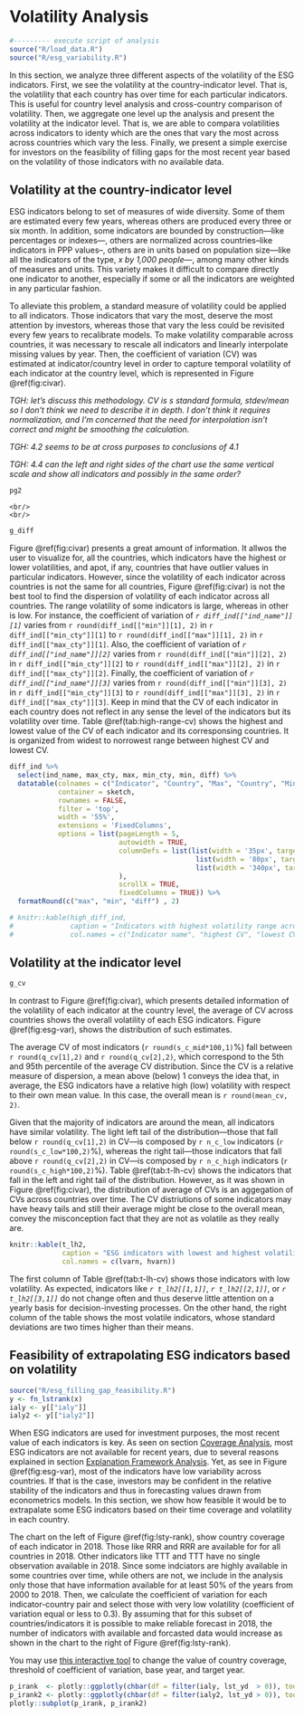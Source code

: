 # Volatility Analysis {#volatility}

```r
#--------- execute script of analysis
source("R/load_data.R")
source("R/esg_variability.R")
```

In this section, we analyze three different aspects of the volatility of the ESG indicators. First, we see the volatility at the country-indicator level. That is, the volatility that each country has over time for each particular indicators. This is useful for country level analysis and cross-country comparison of volatility. Then, we aggregate one level up the analysis and present the volatility at the indicator level. That is, we are able to compara volatilities across indicators to identy which are the ones that vary the most across across countries which vary the less. Finally, we present a simple exercise for investors on the feasibility of filling gaps for the most recent year based on the volatility of  those indicators with no available data. 

## Volatility at the country-indicator level

ESG indicators belong to set of measures of wide diversity. Some of them are estimated every few years, whereas others are produced every three or six month. In addition, some indicators are bounded by construction---like percentages or indexes---, others are normalized across countries--like indicators in PPP values--, others are in units based on population size---like all the indicators of the type, *x by 1,000 people*---, among many other kinds of measures and units. This variety makes it difficult to compare directly one indicator to another, especially if some or all the indicators are weighted in any particular fashion. 

To alleviate this problem, a standard measure of volatility could be applied to all indicators. Those indicators that vary the most, deserve the most attention by investors, whereas those that vary the less could be revisited every few years to recalibrate models.  To make volatility comparable across countries, it was necessary to rescale all indicators and linearly interpolate missing values by year. Then, the coefficient of variation (CV) was estimated at indicator/country level in order to capture  temporal volatility of each indicator at the country level, which is represented in Figure \@ref(fig:civar). 

*TGH: let's discuss this methodology. CV is s standard formula, stdev/mean so I don't think we need to describe it in depth. I don't think
it requires normalization, and I'm concerned that the need for interpolation isn't correct and might be smoothing the calculation.*

*TGH: 4.2 seems to be at cross purposes to conclusions of 4.1*

*TGH: 4.4 can the left and right sides of the chart use the same vertical scale and show all indicators and possibly in the same order?*

```r
pg2
```

```marginfigure
<br/>
<br/>
```

```r
g_diff
```

Figure \@ref(fig:civar) presents a great amount of information. It allwos the user to visualize for, all the countries, which indicators have the highest or lower volatilities, and apot, if any, countries that have outlier values in particular indicators. However, since the volatility of each indicator across countries is not the same for all countries, Figure \@ref(fig:civar) is not the best tool to find the dispersion of volatility of each indicator across all countries. The range volatility of some indicators is large, whereas in other is low. For instance, the coefficient of variation of _`r diff_ind[["ind_name"]][1]`_ varies from `r round(diff_ind[["min"]][1], 2)` in `r diff_ind[["min_cty"]][1]` to `r round(diff_ind[["max"]][1], 2)` in `r diff_ind[["max_cty"]][1]`. Also, the coefficient of variation of _`r diff_ind[["ind_name"]][2]`_ varies from `r round(diff_ind[["min"]][2], 2)` in `r diff_ind[["min_cty"]][2]` to `r round(diff_ind[["max"]][2], 2)` in `r diff_ind[["max_cty"]][2]`. Finally, the coefficient of variation of _`r diff_ind[["ind_name"]][3]`_ varies from `r round(diff_ind[["min"]][3], 2)` in `r diff_ind[["min_cty"]][3]` to `r round(diff_ind[["max"]][3], 2)` in `r diff_ind[["max_cty"]][3]`. Keep in mind that the CV of each indicator in each country does not reflect in any sense the level of the indicators but its volatility over time. Table \@ref(tab:high-range-cv) shows the highest and lowest value of the CV of each indicator and its corresponsing countries. It is organized from widest to norrowest range between highest CV and lowest CV. 


```r

diff_ind %>%
  select(ind_name, max_cty, max, min_cty, min, diff) %>%
  datatable(colnames = c("Indicator", "Country", "Max", "Country", "Min", "Diff"),
            container = sketch,
            rownames = FALSE,
            filter = 'top', 
            width = '55%', 
            extensions = 'FixedColumns',
            options = list(pageLength = 5,
                           autowidth = TRUE,
                           columnDefs = list(list(width = '35px', targets = c(2, 4, 5)),
                                              list(width = '80px', targets = c(1, 3)),
                                              list(width = '340px', targets = 0)
                           ),
                           scrollX = TRUE,
                           fixedColumns = TRUE)) %>%
  formatRound(c("max", "min", "diff") , 2)

# knitr::kable(high_diff_ind, 
#              caption = "Indicators with highest volatility range across countries", 
#              col.names = c("Indicator name", "highest CV", "lowest CV"))

```

## Volatility at the indicator level

```r
g_cv
```

In contrast to Figure \@ref(fig:civar), which presents detailed information of the volatility of each indicator at the country level, the average of CV across countries shows the overall volatility of each ESG indicators. Figure \@ref(fig:esg-var), shows the distribution of such estimates. 


The average CV of most indicators (`r round(s_c_mid*100,1)`%) fall between `r round(q_cv[1],2)` and `r round(q_cv[2],2)`, which correspond to the 5th and 95th percentile of the average CV distribution. Since the CV is a relative measure of dispersion, a mean above (below) 1 conveys the idea that, in average, the ESG indicators have a relative high (low) volatility with respect to their own mean value. In this case, the overall mean is `r round(mean_cv, 2)`. 

Given that the majority of indicators are around the mean, all indicators have similar volatility. The light left tail of the distribution---those that fall below `r round(q_cv[1],2)` in CV---is composed by `r n_c_low` indicators (`r round(s_c_low*100,2)`%), whereas the right tail---those indicators that fall above `r round(q_cv[2],2)` in CV---is composed by `r n_c_high` indicators (`r round(s_c_high*100,2)`%). Table \@ref(tab:t-lh-cv) shows the indicators that fall in the left and right tail of the distribution. However, as it was shown in Figure \@ref(fig:civar), the distribution of average of CVs is an aggegation of CVs across countries over time. The CV distriutions of some indicators may have heavy tails and still their average might be close to the overall mean, convey the misconception fact that they are not as volatile as they really are.

```r

knitr::kable(t_lh2, 
             caption = "ESG indicators with lowest and highest volatility", 
             col.names = c(lvarn, hvarn))

```

The first column of Table \@ref(tab:t-lh-cv) shows those indicators with low volatility. As expected, indicators like _`r t_lh2[[1,1]]`_, _`r t_lh2[[2,1]]`_, or _`r t_lh2[[3,1]]`_ do not change often and thus deserve little attention on a yearly basis for decision-investing processes. On the other hand, the right column of the table shows the most volatile indicators, whose standard deviations are two times higher than their means.


## Feasibility of extrapolating ESG indicators based on volatility

```r
source("R/esg_filling_gap_feasibility.R")
y <- fn_lstrank(x)
ialy <- y[["ialy"]]
ialy2 <- y[["ialy2"]]
```

When ESG indicators are used for investment purposes, the most recent value of each indicators is key. As seen on section [Coverage Analysis](#coverage), most ESG indicators are not available for recent years, due to several
reasons explained in section [Explanation Framework Analysis](#explanations). Yet, as see in Figure
\@ref(fig:esg-var), most of the indicators have low variability across countries. If that is the case,
investors may be confident in the relative stability of the indicators and thus in forecasting values drawn from
econometrics models. In this section, we show how feasible it would be to extrapalate some ESG indicators based on their time coverage and volatility in each country. 

The chart on the left of Figure \@ref(fig:lsty-rank), show country coverage of each indicator in 2018. Those like RRR and RRR are available for for all countries in 2018. Other indicators like TTT and TTT have no single observation available in 2018. Since some indciators are highly available in some countries over time, while others are not, we include in the analysis only those that have information available for at least 50% of the years from 2000 to 2018. Then, we calculate the coefficient of variation for each indicator-country pair and select those with very low volatility (coefficient of variation equal or less to 0.3). By assuming that for this subset of countries/indicators it is possible to make reliable forecast in 2018, the number of indicators with available and forcasted data would increase as shown in the chart to the right of Figure \@ref(fig:lsty-rank).

You may use [this interactive tool]() to change the value of country coverage, threshold of coefficient of variation, base year, and target year. 

```r

p_irank  <- plotly::ggplotly(chbar(df = filter(ialy, lst_yd  > 0)), tooltip = c("text")) %>% plotly::style(hoveron = "fill")
p_irank2 <- plotly::ggplotly(chbar(df = filter(ialy2, lst_yd > 0)), tooltip = c("text")) %>% plotly::style(hoveron = "fill")
plotly::subplot(p_irank, p_irank2)
```



